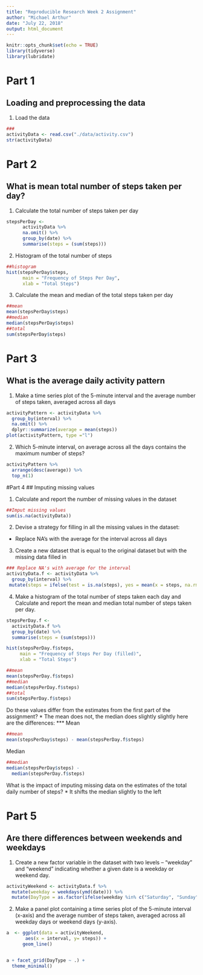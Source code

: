 ```yaml
---
title: "Reproducible Research Week 2 Assignment"
author: "Michael Arthur"
date: "July 22, 2018"
output: html_document
---
```


```r
knitr::opts_chunk$set(echo = TRUE)
library(tidyverse)
library(lubridate)
```


# Part 1 
## Loading and preprocessing the data

1. Load the data
```r

###
activityData <- read.csv("./data/activity.csv")
str(activityData)
```

# Part 2
## What is mean total number of steps taken per day?

1. Calculate the total number of steps taken per day

```r
stepsPerDay <- 
      activityData %>% 
      na.omit() %>% 
      group_by(date) %>% 
      summarise(steps = (sum(steps)))
```


2. Histogram of the total number of steps
```r
##histogram
hist(stepsPerDay$steps,
      main = "Frequency of Steps Per Day",
      xlab = "Total Steps")
```

3. Calculate the mean and median of the total steps taken per day

```r
##mean
mean(stepsPerDay$steps)
##median
median(stepsPerDay$steps)
##total
sum(stepsPerDay$steps)
```

# Part 3
## What is the average daily activity pattern
1. Make a time series plot of the 5-minute interval and the average number of steps taken, averaged across all days

```r
activityPattern <- activityData %>% 
  group_by(interval) %>% 
  na.omit() %>% 
  dplyr::summarize(average = mean(steps))
plot(activityPattern, type ="l")
```

2. Which 5-minute interval, on average across all the days contains the maximum number of steps?

```r
activityPattern %>% 
  arrange(desc(average)) %>% 
  top_n(1)
```

#Part 4
## Imputing missing values

1. Calculate and report the number of missing values in the dataset
```r
##Imput missing values
sum(is.na(activityData))
```

2. Devise a strategy for filling in all the missing values in the dataset:
* Replace NA's with the average for the interval across all days

3. Create a new dataset that is equal to the original dataset but with the missing data filled in
```r
### Replace NA's with average for the interval
activityData.f <- activityData %>% 
  group_by(interval) %>% 
 mutate(steps = ifelse(test = is.na(steps), yes = mean(x = steps, na.rm = TRUE), no = steps))
```

4. Make a histogram of the total number of steps taken each day and Calculate and report the mean and median total number of steps taken per day.
```r
stepsPerDay.f <- 
  activityData.f %>% 
  group_by(date) %>% 
  summarise(steps = (sum(steps)))

hist(stepsPerDay.f$steps,
     main = "Frequency of Steps Per Day (filled)",
     xlab = "Total Steps")

##mean
mean(stepsPerDay.f$steps)
##median
median(stepsPerDay.f$steps)
##total
sum(stepsPerDay.f$steps)
```
Do these values differ from the estimates from the first part of the assignment? 
* The mean does not, the median does slightly slightly here are the differences:
***
Mean
```r
##mean
mean(stepsPerDay$steps) - mean(stepsPerDay.f$steps)
```
Median
```r
##median
median(stepsPerDay$steps) -
  median(stepsPerDay.f$steps)
```

What is the impact of imputing missing data on the estimates of the total daily number of steps?
* It shifts the median slightly to the left

# Part 5
## Are there differences between weekends and weekdays

1. Create a new factor variable in the dataset with two levels – “weekday” and “weekend” indicating whether a given date is a weekday or weekend day.
```r
activityWeekend <- activityData.f %>% 
  mutate(weekday = weekdays(ymd(date))) %>% 
  mutate(DayType = as.factor(ifelse(weekday %in% c("Saturday", "Sunday"), "Weekend", "Weekday")))
```

2. Make a panel plot containing a time series plot of the 5-minute interval (x-axis) and the average number of steps taken, averaged across all weekday days or weekend days (y-axis).

```r
a  <- ggplot(data = activityWeekend, 
       aes(x = interval, y= steps)) +
      geom_line()


a + facet_grid(DayType ~ .) +
  theme_minimal()
```
